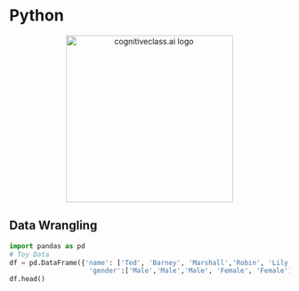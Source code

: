 # Python

<center>
    <img src="https://www.python.org/static/img/python-logo@2x.png" width="300" alt="cognitiveclass.ai logo"  />
</center>

## Data Wrangling

```python
import pandas as pd
# Toy Data
df = pd.DataFrame({'name': ['Ted', 'Barney', 'Marshall','Robin', 'Lily'],
                    'gender':['Male','Male','Male', 'Female', 'Female']})
df.head()
```

